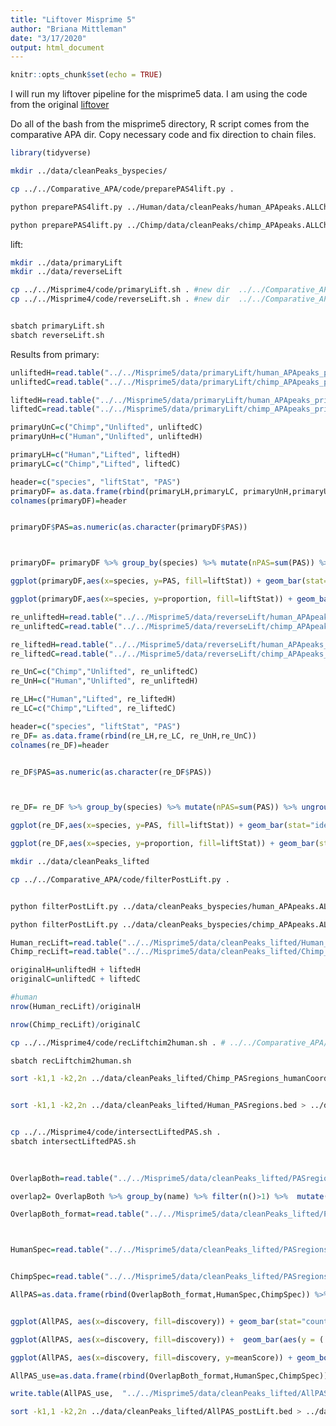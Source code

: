 ```yaml
---
title: "Liftover Misprime 5"
author: "Briana Mittleman"
date: "3/17/2020"
output: html_document
---
```


```r
knitr::opts_chunk$set(echo = TRUE)
```

I will run my liftover pipeline for the misprime5 data. I am using the code from the original [liftover](analysis/liftoverPAS.html)  


Do all of the bash from the misprime5 directory, R script comes from the comparative APA dir. Copy necessary code and fix direction to chain files.  
```r
library(tidyverse)

```

```bash
mkdir ../data/cleanPeaks_byspecies/

cp ../../Comparative_APA/code/preparePAS4lift.py .

python preparePAS4lift.py ../Human/data/cleanPeaks/human_APApeaks.ALLChrom.Filtered.Named.Cleaned.bed ../data/cleanPeaks_byspecies/human_APApeaks.ALLChrom.Filtered.Named.Cleaned_100bpreg.bed

python preparePAS4lift.py ../Chimp/data/cleanPeaks/chimp_APApeaks.ALLChrom.Filtered.Named.Cleaned.bed ../data/cleanPeaks_byspecies/chimp_APApeaks.ALLChrom.Filtered.Named.Cleaned_100bpreg.bed
```

lift:  

```bash
mkdir ../data/primaryLift
mkdir ../data/reverseLift

cp ../../Misprime4/code/primaryLift.sh . #new dir  ../../Comparative_APA/data/chainFiles/
cp ../../Misprime4/code/reverseLift.sh . #new dir  ../../Comparative_APA/data/chainFiles/


sbatch primaryLift.sh
sbatch reverseLift.sh
```

Results from primary:  

```r
unliftedH=read.table("../../Misprime5/data/primaryLift/human_APApeaks_primarylift2Chimp_UNLIFTED.bed",stringsAsFactors = F) %>% nrow()
unliftedC=read.table("../../Misprime5/data/primaryLift/chimp_APApeaks_primarylift2Human_UNLIFTED.bed",stringsAsFactors = F) %>% nrow()

liftedH=read.table("../../Misprime5/data/primaryLift/human_APApeaks_primarylift2Chimp.bed",stringsAsFactors = F) %>% nrow()
liftedC=read.table("../../Misprime5/data/primaryLift/chimp_APApeaks_primarylift2Human.bed",stringsAsFactors = F) %>% nrow()

primaryUnC=c("Chimp","Unlifted", unliftedC)
primaryUnH=c("Human","Unlifted", unliftedH)

primaryLH=c("Human","Lifted", liftedH)
primaryLC=c("Chimp","Lifted", liftedC)

header=c("species", "liftStat", "PAS")
primaryDF= as.data.frame(rbind(primaryLH,primaryLC, primaryUnH,primaryUnC)) 
colnames(primaryDF)=header


primaryDF$PAS=as.numeric(as.character(primaryDF$PAS)) 



primaryDF= primaryDF %>% group_by(species) %>% mutate(nPAS=sum(PAS)) %>% ungroup() %>% mutate(proportion=PAS/nPAS)

ggplot(primaryDF,aes(x=species, y=PAS, fill=liftStat)) + geom_bar(stat="identity",position = "dodge") + scale_fill_brewer(palette = "Dark2") + labs(title="Primary Liftover Results")

ggplot(primaryDF,aes(x=species, y=proportion, fill=liftStat)) + geom_bar(stat="identity",position = "dodge") + scale_fill_brewer(palette = "Dark2") + labs(title="Primary Liftover Results")
```


```r
re_unliftedH=read.table("../../Misprime5/data/reverseLift/human_APApeaks_primarylift2Human_rev2Human_UNLIFTED.bed",stringsAsFactors = F) %>% nrow()
re_unliftedC=read.table("../../Misprime5/data/reverseLift/chimp_APApeaks_primarylift2Human_rev2Chimp_UNLIFTED.bed",stringsAsFactors = F) %>% nrow()

re_liftedH=read.table("../../Misprime5/data/reverseLift/human_APApeaks_primarylift2Chimp_rev2Human.bed",stringsAsFactors = F) %>% nrow()
re_liftedC=read.table("../../Misprime5/data/reverseLift/chimp_APApeaks_primarylift2Human_rev2Chimp.bed",stringsAsFactors = F) %>% nrow()

re_UnC=c("Chimp","Unlifted", re_unliftedC)
re_UnH=c("Human","Unlifted", re_unliftedH)

re_LH=c("Human","Lifted", re_liftedH)
re_LC=c("Chimp","Lifted", re_liftedC)

header=c("species", "liftStat", "PAS")
re_DF= as.data.frame(rbind(re_LH,re_LC, re_UnH,re_UnC)) 
colnames(re_DF)=header


re_DF$PAS=as.numeric(as.character(re_DF$PAS)) 



re_DF= re_DF %>% group_by(species) %>% mutate(nPAS=sum(PAS)) %>% ungroup() %>% mutate(proportion=PAS/nPAS)

ggplot(re_DF,aes(x=species, y=PAS, fill=liftStat)) + geom_bar(stat="identity",position = "dodge") + scale_fill_brewer(palette = "Dark2") + labs(title="Reverse Liftover Results")

ggplot(re_DF,aes(x=species, y=proportion, fill=liftStat)) + geom_bar(stat="identity",position = "dodge") + scale_fill_brewer(palette = "Dark2")+ labs(title="Reverse Liftover Results")
```

```bash
mkdir ../data/cleanPeaks_lifted

cp ../../Comparative_APA/code/filterPostLift.py .


python filterPostLift.py ../data/cleanPeaks_byspecies/human_APApeaks.ALLChrom.Filtered.Named.Cleaned_100bpreg.bed ../data/reverseLift/human_APApeaks_primarylift2Chimp_rev2Human.bed ../data/cleanPeaks_lifted/Human_PASregions.bed

python filterPostLift.py ../data/cleanPeaks_byspecies/chimp_APApeaks.ALLChrom.Filtered.Named.Cleaned_100bpreg.bed  ../data/reverseLift/chimp_APApeaks_primarylift2Human_rev2Chimp.bed ../data/cleanPeaks_lifted/Chimp_PASregions.bed

```


```r
Human_recLift=read.table("../../Misprime5/data/cleanPeaks_lifted/Human_PASregions.bed",stringsAsFactors = F, col.names = c("chr", "start","end", "name", "score", "strand")) 
Chimp_recLift=read.table("../../Misprime5/data/cleanPeaks_lifted/Chimp_PASregions.bed",stringsAsFactors = F,col.names = c("chr", "start","end", "name", "score", "strand"))

originalH=unliftedH + liftedH
originalC=unliftedC + liftedC

#human
nrow(Human_recLift)/originalH

nrow(Chimp_recLift)/originalC
```
```bash
cp ../../Misprime4/code/recLiftchim2human.sh . # ../../Comparative_APA/data/chainFiles/

sbatch recLiftchim2human.sh

sort -k1,1 -k2,2n ../data/cleanPeaks_lifted/Chimp_PASregions_humanCoord.bed > ../data/cleanPeaks_lifted/Chimp_PASregions_humanCoord.sort.bed


sort -k1,1 -k2,2n ../data/cleanPeaks_lifted/Human_PASregions.bed > ../data/cleanPeaks_lifted/Human_PASregions.sort.bed


cp ../../Misprime4/code/intersectLiftedPAS.sh .
sbatch intersectLiftedPAS.sh
 
 
```

```r
OverlapBoth=read.table("../../Misprime5/data/cleanPeaks_lifted/PASregions_identifiedboth.txt", col.names = c("Hchr", "Hstart","Hend", "Hname", "Hscore", "Hstrand", "Cchr", "Cstart", "Cend", "Cname", "Cscore", "Cstrand", "overlap"),stringsAsFactors = F) %>% mutate(meanScore=(Hscore+Cscore)/2, name=paste("Both", Hname, sep=":"), Bothname=paste(Hname, Cname, sep=":"))

overlap2= OverlapBoth %>% group_by(name) %>% filter(n()>1) %>%  mutate(id = row_number()) %>% filter(id==2)

OverlapBoth_format=read.table("../../Misprime5/data/cleanPeaks_lifted/PASregions_identifiedboth.txt", col.names = c("Hchr", "Hstart","Hend", "Hname", "Hscore", "Hstrand", "Cchr", "Cstart", "Cend", "Cname", "Cscore", "Cstrand", "overlap"),stringsAsFactors = F) %>% mutate(meanScore=(Hscore+Cscore)/2, name=paste("Both", Hname, sep=":"),Bothname=paste(Hname, Cname, sep=":")) %>% filter(!Bothname %in% overlap2$Bothname) %>% dplyr::select(Hchr,Hstart,Hend,name,meanScore,Hstrand) 



HumanSpec=read.table("../../Misprime5/data/cleanPeaks_lifted/PASregions_identifiedHuman.txt", col.names = c("Hchr", "Hstart","Hend", "Hname", "meanScore", 'Hstrand'),stringsAsFactors = F) %>% mutate(name=paste("Human", Hname, sep=":")) %>% dplyr::select(Hchr, Hstart,Hend, name, meanScore, Hstrand) 


ChimpSpec=read.table("../../Misprime5/data/cleanPeaks_lifted/PASregions_identifiedChimp.txt", col.names = c("Hchr", "Hstart","Hend", "Cname", "meanScore", 'Hstrand'),stringsAsFactors = F) %>% mutate(name=paste("Chimp", Cname, sep=":")) %>% dplyr::select(Hchr, Hstart,Hend, name, meanScore, Hstrand)

AllPAS=as.data.frame(rbind(OverlapBoth_format,HumanSpec,ChimpSpec)) %>% separate(name, into=c("discovery", "PAS"))


ggplot(AllPAS, aes(x=discovery, fill=discovery)) + geom_bar(stat="count")+ scale_fill_brewer(palette = "Dark2")

ggplot(AllPAS, aes(x=discovery, fill=discovery)) +  geom_bar(aes(y = (..count..)/sum(..count..)))+ scale_fill_brewer(palette = "Dark2")

ggplot(AllPAS, aes(x=discovery, fill=discovery, y=meanScore)) + geom_boxplot() + scale_y_log10()+ scale_fill_brewer(palette = "Dark2")

AllPAS_use=as.data.frame(rbind(OverlapBoth_format,HumanSpec,ChimpSpec))

write.table(AllPAS_use,  "../../Misprime5/data/cleanPeaks_lifted/AllPAS_postLift.bed", col.names = F, row.names = F, quote = F, sep = "\t")


```

```bash
sort -k1,1 -k2,2n ../data/cleanPeaks_lifted/AllPAS_postLift.bed > ../data/cleanPeaks_lifted/AllPAS_postLift.sort.bed
```

